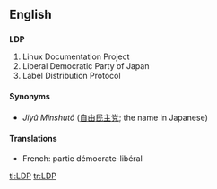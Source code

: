 ==English==

==={{initialism}}===
'''LDP'''

# Linux Documentation Project
# Liberal Democratic Party of Japan
# Label Distribution Protocol

====Synonyms====
* {{italbrac|Liberal Democratic Party of Japan}} ''Jiyû Minshutô'' ([[自由]][[民主]][[党]]; the name in Japanese)

====Translations====
{{trans-top|Liberal Democratic Party of Japan}}
* French: partie démocrate-libéral
{{trans-mid}}
{{trans-bottom}}

[[tl:LDP]]
[[tr:LDP]]